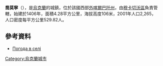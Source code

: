{{coord|48|24|5|N|22|27|32|E|scale:100000|display=title}}

'''喬莫寧'''（{{lang-uk|Чомонин}}），是[[烏克蘭|烏克蘭]]的城鎮，位於該國西部[[外喀爾巴阡州|外喀爾巴阡州]]，由[[穆卡切沃區|穆卡切沃區]]負責管轄，始建於1406年，面積4.28平方公里，海拔高度106米，2001年人口2,265，人口密度每平方公里529.82人。

==參考資料==
*[http://weather.in.ua/ua/zakarpatskaja/28474 Погода в селі ]{{Wayback|url=http://weather.in.ua/ua/zakarpatskaja/28474 |date=20111221151800 }}

{{Ukraine-geo-stub}}
[[Category:烏克蘭城市|Category:烏克蘭城市]]